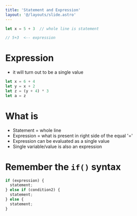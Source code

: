 ```yaml
---
title: 'Statement and Expression'
layout: '@/layouts/slide.astro'
---
```


```javascript
let x = 5 + 3  // whole line is statement

// 5+3  <-- expression
```

# Expression
* it will turn out to be a single value


```javascript
let x = 6 + 4
let y = x + 2
let z = (y + 4) * 3  
let a = z
```

# What is
* Statement = whole line
* Expression = what is present in right side of the equal '='
* Expression can be evaluated as a single value
* Single variable/value is also an expression

# Remember the `if()` syntax
```javascript
if (expression) {
  statement;
} else if (condition2) {
  statement;
} else {
  statement;
}
```